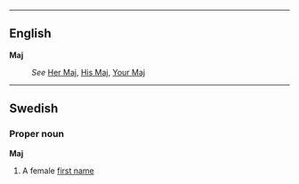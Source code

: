 {{See|maj}}
----
==English==
'''Maj'''
:''See'' [[Her Maj]], [[His Maj]], [[Your Maj]]

----
==Swedish==
===Proper noun===
'''Maj'''
#A female [[first name]]